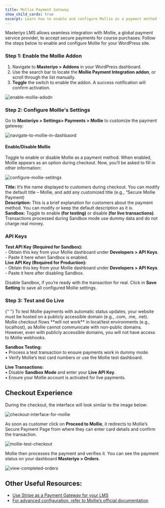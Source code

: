 ```yaml
---
title: Mollie Payment Gateway
show_child_cards: true
excerpt: Learn how to enable and configure Mollie as a payment method for your LMS courses. Follow this step-by-step guide for seamless integration, including Sandbox testing and live transactions.
---
```


Masteriyo LMS allows seamless integration with Mollie, a global payment service provider, to accept secure payments for course purchases. Follow the steps below to enable and configure Mollie for your WordPress site.

### Step 1: Enable the Mollie Addon

1.	Navigate to **Masteriyo > Addons** in your WordPress dashboard.
2.	Use the search bar to locate the **Mollie Payment Integration addon**, or scroll through the list manually.
3.	**Toggle** the switch to enable the addon. A success notification will confirm activation.

![enable-mollie-adodn](https://github.com/user-attachments/assets/a85649f6-3608-4f6f-8052-30a7f12eee32)

### Step 2: Configure Mollie's Settings
Go to **Masteriyo > Settings> Payments > Mollie**  to customize the payment gateway:

![navigate-to-mollie-in-dashbaord](https://github.com/user-attachments/assets/26e8adf7-d6ad-4ee0-9895-b47c24a9ae8e)

#### Enable/Disable Mollie
Toggle to enable or disable Mollie as a payment method. When enabled, Mollie appears as an option during checkout. Now, you’ll be asked to fill in other information:

![configure-mollie-setitngs](https://github.com/user-attachments/assets/116368c3-545b-412a-8838-5b6438b5d86a)

**Title:** It’s the name displayed to customers during checkout. You can modify the default title – Mollie, and add any customized title (e.g., “Secure Mollie Payment)  
**Description:** This is a brief explanation for customers about the payment method. You can modify or keep the default description as it is.  
**Sandbox:** Toggle to enable **(for testing)** or disable **(for live transactions)**. Transactions processed during Sandbox mode use dummy data and do not charge real money. 

### API Keys
**Test API Key (Required for Sandbox):**  
        - Obtain this key from your Mollie dashboard under **Developers > API Keys**.  
        - Paste it here when Sandbox is enabled.  
**Live API Key (Required for Production):**  
        - Obtain this key from your Mollie dashboard under **Developers > API Keys**.  
        - Paste it here after disabling Sandbox.  

Disable Sandbox, if you’re ready with the transaction for real. Click in **Save Setting** to save all configured Mollie settings. 


### Step 3: Test and Go Live

<Callout>
  {" "} 
  To test Mollie payments with automatic status updates, your website must be hosted on a publicly accessible domain (e.g., .com, .me, .net). Mollie checkout flows **will not work** in local/test environments (e.g., localhost), as Mollie cannot communicate with non-public domains. However, even with publicly accessible domains, you will not have access to Mollie webhooks.
</Callout>            

**Sandbox Testing:**  
    •	Process a test transaction to ensure payments work in dummy mode.  
    •	Verify Mollie’s test card numbers or use the Mollie test dashboard.  

**Live Transactions:**  
    •	Disable **Sandbox Mode** and enter your **Live API Key**.  
    •	Ensure your Mollie account is activated for live payments.  

## Checkout Experience

During the checkout, the interface will look similar to the image below: 

![checkout-interface-for-mollie](https://github.com/user-attachments/assets/cd8532cf-6050-4d2d-b15c-f12e28a1789c)

As soon as customer click on **Proceed to Mollie**, it redirects to Mollie’s Secure Payment Page from where they can enter card details and confirm the transaction. 

![mollie-test-checkout](https://github.com/user-attachments/assets/49c709b7-cec4-4dfa-b160-3025fe39c19c)

Mollie then processes the payment and verifies it. You can see the payment status on your dashboard **Masteriyo > Orders**. 

![view-completed-orders](https://github.com/user-attachments/assets/7c04f5cc-61db-4d30-b3be-044d83479e89)


## Other Useful Resources:
 - [Use Stripe as a Payment Gateway for your LMS](https://docs.masteriyo.com/free-addons/stripe-payment-gateway)
 - [For advanced configuration, refer to Mollie’s official documentation](https://docs.mollie.com/reference/authentication)

